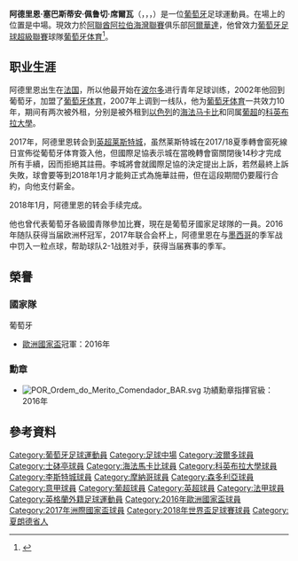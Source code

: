 {{Onesource|time=2015-06-02T09:02:46+00:00}}
{{noteTA|G1=football|G2=UEFA|G3=法甲
|1=zh-hans:阿德里恩; zh-hk:艾迪;zh-tw:阿德里恩;
|2=zh-hans:席尔瓦; zh-hk:施華;zh-tw:席爾瓦;
}}
{{Portuguese name|Perruchet|Silva}}
{{Infobox football biography
|name = 阿德里恩·席爾瓦<br />Adrien Silva
|image = Adrien Silva (cropped).jpg
|caption = 
|fullname = Adrien Sébastien Perruchet Silva
|birth_date = {{birth date and age|1989|3|15|df=y}}
|birth_place = {{FRA}}[[昂古萊姆|昂古萊姆]]
|height = {{convert|1.75|m|ftin|0|abbr=on}}
|position = [[中場|中場]]
| currentclub = [[阿爾華達足球會|阿爾華達]]
| clubnumber = 23
|youthyears1 = 1999–2000 
| youthclubs1 = [[波尔多足球俱乐部|波尔多]]
|youthyears2 = 2000–2002 
| youthclubs2 = ARC Paçô
|youthyears3 = 2002–2007 
| youthclubs3 = [[葡萄牙体育俱乐部|葡萄牙体育]]
|years1 = 2007–2017 
| clubs1 = [[葡萄牙体育俱乐部|葡萄牙体育]]
| caps1 = 168 
| goals1 = 32
|years2 = 2010 
| clubs2 = → [[海法马卡比足球俱乐部|海法马卡比]]
| caps2 = 7 
| goals2 = 0
|years3 = 2011–2012 
| clubs3 = → [[科英布拉大學足球會|科英布拉大學]]
| caps3 = 34 
| goals3 = 5<!-- LEAGUE GAMES ONLY - When you update this parameter, please update the pcupdate parameter! -->
| years4 = 2018–2020 | clubs4 = [[莱斯特城足球俱乐部|莱斯特城]] | caps4 = 14 | goals4 = 0
| years5 = 2019 | clubs5 = → [[摩納哥體育會足球會|摩納哥]] (外借)| caps5 = 15 | goals5 = 0
| years6 = 2019–2020 | clubs6 = → [[摩納哥體育會足球會|摩納哥]] (外借)| caps6 = 22 | goals6 = 0
| years7 = 2020–2022 | clubs7 = [[桑普多利亚足球俱乐部|桑普多利亚]] | caps7 = 41 | goals7 = 1<!-- LEAGUE GAMES ONLY - When you update this parameter, please update the club-update parameter! -->
| years8 = 2022– | clubs8 = [[阿爾華達足球會|阿爾華達]] | caps8 = 0 | goals8 = 0
| totalcaps = | totalgoals = 
|nationalyears1 = 2004 
| nationalteam1 = [[葡萄牙16歲以下國家足球隊|葡萄牙U16]] 
| nationalcaps1 = 3 
| nationalgoals1 = 0
|nationalyears2 = 2005–2006 
| nationalteam2 = [[葡萄牙17歲以下國家足球隊|葡萄牙U17]] 
| nationalcaps2 = 17 
| nationalgoals2 = 0
|nationalyears3 = 2006–2007 
| nationalteam3 = [[葡萄牙18歲以下國家足球隊|葡萄牙U18]] 
| nationalcaps3 = 6 
| nationalgoals3 = 2
|nationalyears4 = 2007–2008 
| nationalteam4 = [[葡萄牙19歲以下國家足球隊|葡萄牙U19]] 
| nationalcaps4 = 7 
| nationalgoals4 = 1
|nationalyears5 = 2009–2010 
| nationalteam5 = [[葡萄牙21歲以下國家足球隊|葡萄牙U21]] 
| nationalcaps5 = 13 
| nationalgoals5 = 1
|medaltemplates =
{{medalCountry|[[葡萄牙國家足球隊|葡萄牙]]}}
{{medal|W|[[欧洲足球锦标赛|欧洲足球锦标赛]]|[[2016年歐洲足球錦標賽|2016年]]}}
{{medal|3rd|[[国际足联联合会杯|联合会杯]]|[[2017年洲際國家盃|2017年]]}}
|club-update = 2020年4月29日
|nationalteam-update = 2018年6月30日
|nationalyears6 = 2014–2018 
| nationalteam6 = [[葡萄牙國家足球隊|葡萄牙]] 
| nationalcaps6 = 26 
| nationalgoals6 = 1
}}

'''阿德里恩·塞巴斯蒂安·佩鲁切·席爾瓦'''（{{lang-fr|Adrien Sébastien Perruchet Silva}}，{{lang-pt|Adrien Sébastien Perruchet da Silva}}，{{small|{{link-en|Order of Merit (Portugal)|Order of Merit (Portugal)|ComM}}}}，{{bd|1989年|3月15日}}）是一位[[葡萄牙|葡萄牙]]足球運動員。在場上的位置是中場。現效力於[[阿聯酋阿拉伯海灣聯賽|阿聯酋阿拉伯海灣聯賽]]俱乐部[[阿爾華達足球會|阿爾華達]]，他曾效力[[葡萄牙足球超級聯賽|葡萄牙足球超級聯賽]]球隊[[葡萄牙体育俱乐部|葡萄牙体育]]<ref name="AS">{{cite news|url=http://www.olheiros.net/artigo/ler/216|title=Adrien Silva, o futuro bate à porta|trans_title=Adrien Silva, the future knocks on the door|publisher=Olheiros|date=22 January 2008|accessdate=26 December 2011|language=pt|deadurl=yes|archiveurl=https://web.archive.org/web/20100708001443/http://www.olheiros.net/artigo/ler/216|archivedate=2010-07-08}}</ref>。

== 职业生涯 ==
阿德里恩出生在[[法国|法国]]，所以他最开始在[[波尔多足球俱乐部|波尔多]]进行青年足球训练，2002年他回到葡萄牙，加盟了[[葡萄牙体育俱乐部|葡萄牙体育]]，2007年上调到一线队，他为[[葡萄牙体育俱乐部|葡萄牙体育]]一共效力10年，期间有两次被外租，分别是被外租到[[以色列|以色列]]的[[海法马卡比足球俱乐部|海法马卡比]]和同属[[葡萄牙足球超级联赛|葡超]]的[[科英布拉大學足球會|科英布拉大學]]。

2017年，阿德里恩转会到[[英格兰足球超级联赛|英超]][[莱斯特城足球俱乐部|莱斯特城]]，虽然莱斯特城在2017/18夏季轉會窗死線日宣佈從葡萄牙体育簽入他，但國際足協表示城在當晚轉會窗關閉後14秒才完成所有手續，因而拒絕其註冊。李城將會就國際足協的決定提出上訴，若然最終上訴失敗，球會要等到2018年1月才能夠正式為施華註冊，但在這段期間仍要履行合約，向他支付薪金。

2018年1月，阿德里恩的转会手续完成。

他也曾代表葡萄牙各級國青隊參加比賽，現在是葡萄牙國家足球隊的一員。2016年随队获得当届欧洲杯冠军，2017年联合会杯上，阿德里恩在与[[墨西哥国家足球队|墨西哥]]的季军战中罚入一粒点球，帮助球队2-1战胜对手，获得当届赛事的季军。

== 榮譽 ==
=== 國家隊 ===
;{{flagicon|POR}} 葡萄牙
* [[欧洲足球锦标赛|歐洲國家盃]]冠軍：2016年

=== 勳章 ===
* [[File:POR_Ordem_do_Merito_Comendador_BAR.svg|left]] 功績勳章指揮官級：2016年

==參考資料==
{{Reflist}}

{{2016年歐洲國家盃葡萄牙參賽名單}}
{{2017年洲際國家盃葡萄牙參賽名單}}
{{2018年世界杯足球赛葡萄牙参赛名单}}

{{DEFAULTSORT:Silva, Adrien}}
[[Category:葡萄牙足球運動員|Category:葡萄牙足球運動員]]
[[Category:足球中場|Category:足球中場]]
[[Category:波爾多球員|Category:波爾多球員]]
[[Category:士砵亭球員|Category:士砵亭球員]]
[[Category:海法馬卡比球員|Category:海法馬卡比球員]]
[[Category:科英布拉大學球員|Category:科英布拉大學球員]]
[[Category:李斯特城球員|Category:李斯特城球員]]
[[Category:摩納哥球員|Category:摩納哥球員]]
[[Category:森多利亞球員|Category:森多利亞球員]]
[[Category:意甲球員|Category:意甲球員]]
[[Category:葡超球員|Category:葡超球員]]
[[Category:英超球員|Category:英超球員]]
[[Category:法甲球員|Category:法甲球員]]
[[Category:英格蘭外籍足球運動員|Category:英格蘭外籍足球運動員]]
[[Category:2016年歐洲國家盃球員|Category:2016年歐洲國家盃球員]]
[[Category:2017年洲際國家盃球員|Category:2017年洲際國家盃球員]]
[[Category:2018年世界盃足球賽球員|Category:2018年世界盃足球賽球員]]
[[Category:夏朗德省人|Category:夏朗德省人]]